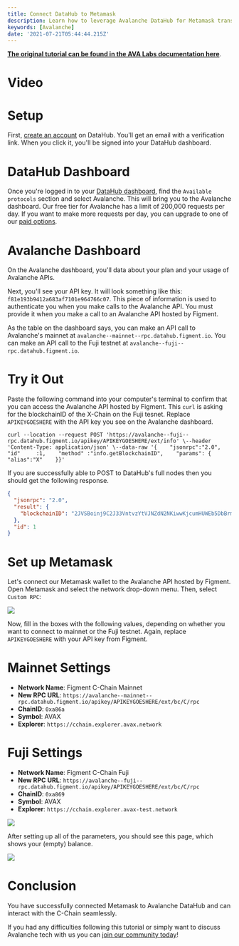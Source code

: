 ```yaml
---
title: Connect DataHub to Metamask
description: Learn how to leverage Avalanche DataHub for Metamask transactions
keywords: [Avalanche]
date: '2021-07-21T05:44:44.215Z'
---
```


[**The original tutorial can be found in the AVA Labs documentation here**](https://docs.avax.network/build/tutorials/smart-digital-assets/integrate-figment-and-metamask).

# Video

<Embed
  url="https://www.youtube.com/watch?v=Q46YMR85ikc&feature=youtu.be&ab_channel=Avalanche"
  caption="Connect DataHub to Matamask"
/>

# Setup

First, [create an account](https://datahub.figment.io/sign_up?service=avalanche) on DataHub. You'll get an email with a verification link. When you click it, you'll be signed into your DataHub dashboard.

# DataHub Dashboard

Once you're logged in to your [DataHub dashboard](https://datahub.figment.io/), find the `Available protocols` section and select Avalanche. This will bring you to the Avalanche dashboard. Our free tier for Avalanche has a limit of 200,000 requests per day. If you want to make more requests per day, you can upgrade to one of our [paid options](https://datahub.figment.io/services/avalanche/prices).

# Avalanche Dashboard

On the Avalanche dashboard, you'll data about your plan and your usage of Avalanche APIs.

Next, you'll see your API key. It will look something like this: `f81e193b9412a683af7101e964766c07`. This piece of information is used to authenticate you when you make calls to the Avalanche API. You must provide it when you make a call to an Avalanche API hosted by Figment.

As the table on the dashboard says, you can make an API call to Avalanche's mainnet at `avalanche--mainnet--rpc.datahub.figment.io`. You can make an API call to the Fuji testnet at `avalanche--fuji--rpc.datahub.figment.io`.

# Try it Out

Paste the following command into your computer's terminal to confirm that you can access the Avalanche API hosted by Figment. This `curl` is asking for the blockchainID of the X-Chain on the Fuji tesnet. Replace `APIKEYGOESHERE` with the API key you see on the Avalanche dashboard.

```text
curl --location --request POST 'https://avalanche--fuji--rpc.datahub.figment.io/apikey/APIKEYGOESHERE/ext/info' \--header 'Content-Type: application/json' \--data-raw '{    "jsonrpc":"2.0",    "id"     :1,    "method" :"info.getBlockchainID",    "params": {        "alias":"X"    }}'
```

If you are successfully able to POST to DataHub's full nodes then you should get the following response.

```json
{
  "jsonrpc": "2.0",
  "result": {
    "blockchainID": "2JVSBoinj9C2J33VntvzYtVJNZdN2NKiwwKjcumHUWEb5DbBrm"
  },
  "id": 1
}
```

# Set up Metamask

Let's connect our Metamask wallet to the Avalanche API hosted by Figment. Open Metamask and select the network drop-down menu. Then, select `Custom RPC`:

![](./assets/avalanche-connect-datahub-to-metamask-image-1.png)

Now, fill in the boxes with the following values, depending on whether you want to connect to mainnet or the Fuji testnet. Again, replace `APIKEYGOESHERE` with your API key from Figment.

# Mainnet Settings

- **Network Name**: Figment C-Chain Mainnet
- **New RPC URL**: `https://avalanche--mainnet--rpc.datahub.figment.io/apikey/APIKEYGOESHERE/ext/bc/C/rpc`
- **ChainID**: `0xa86a`
- **Symbol**: AVAX
- **Explorer**: `https://cchain.explorer.avax.network`

# Fuji Settings

- **Network Name**: Figment C-Chain Fuji
- **New RPC URL**: `https://avalanche--fuji--rpc.datahub.figment.io/apikey/APIKEYGOESHERE/ext/bc/C/rpc`
- **ChainID**: `0xa869`
- **Symbol**: AVAX
- **Explorer**: `https://cchain.explorer.avax-test.network`

![](./assets/avalanche-connect-datahub-to-metamask-image-2.png)

After setting up all of the parameters, you should see this page, which shows your (empty) balance.

![](./assets/avalanche-connect-datahub-to-metamask-image-3.png)

# Conclusion

You have successfully connected Metamask to Avalanche DataHub and can interact with the C-Chain seamlessly.

If you had any difficulties following this tutorial or simply want to discuss Avalanche tech with us you can [join our community today](https://discord.gg/fszyM7K)!
